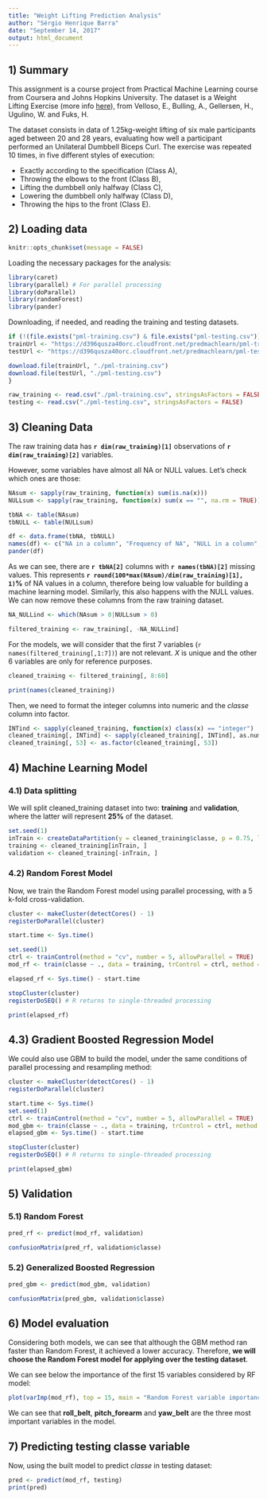 ```yaml
---
title: "Weight Lifting Prediction Analysis"
author: "Sérgio Henrique Barra"
date: "September 14, 2017"
output: html_document
---
```

## 1) Summary

This assignment is a course project from Practical Machine Learning course from
Coursera and Johns Hopkins University. The dataset is a Weight Lifting Exercise
(more info [here](http://web.archive.org/web/20161224072740/http:/groupware.les.inf.puc-rio.br/har)),
from Velloso, E., Bulling, A., Gellersen, H., Ugulino, W. and Fuks, H.

The dataset consists in data of 1.25kg-weight lifting of six male participants aged
between 20 and 28 years, evaluating how well a participant performed an 
Unilateral Dumbbell Biceps Curl. The exercise was repeated 10 times, in five different
styles of execution:  

* Exactly according to the specification (Class A),  
* Throwing the elbows to the front (Class B),  
* Lifting the dumbbell only halfway (Class C),  
* Lowering the dumbbell only halfway (Class D),  
* Throwing the hips to the front (Class E).

## 2) Loading data
```r
knitr::opts_chunk$set(message = FALSE)
```

Loading the necessary packages for the analysis:
```r
library(caret)
library(parallel) # For parallel processing
library(doParallel)
library(randomForest)
library(pander)
```

Downloading, if needed, and reading the training and testing datasets.
```r
if (!(file.exists("pml-training.csv") & file.exists("pml-testing.csv"))) {
trainUrl <- "https://d396qusza40orc.cloudfront.net/predmachlearn/pml-training.csv"
testUrl <- "https://d396qusza40orc.cloudfront.net/predmachlearn/pml-testing.csv"

download.file(trainUrl, "./pml-training.csv")
download.file(testUrl, "./pml-testing.csv")
}

raw_training <- read.csv("./pml-training.csv", stringsAsFactors = FALSE)
testing <- read.csv("./pml-testing.csv", stringsAsFactors = FALSE)
```

## 3) Cleaning Data

The raw training data has **`r dim(raw_training)[1]`** observations of **`r dim(raw_training)[2]`** variables.

However, some variables have almost all NA or NULL values. Let's check which ones are those:
```r
NAsum <- sapply(raw_training, function(x) sum(is.na(x)))
NULLsum <- sapply(raw_training, function(x) sum(x == "", na.rm = TRUE))

tbNA <- table(NAsum)
tbNULL <- table(NULLsum)

df <- data.frame(tbNA, tbNULL)
names(df) <- c("NA in a column", "Frequency of NA", "NULL in a column", "Frequency of NA")
pander(df)
```

As we can see, there are **`r tbNA[2]`** columns with **`r names(tbNA)[2]`** missing values.
This represents **`r round(100*max(NAsum)/dim(raw_training)[1], 1)`%** of NA values in a column,
therefore being low valuable for building a machine learning model. Similarly,
this also happens with the NULL values. We can now remove these columns from the raw training dataset.
```r
NA_NULLind <- which(NAsum > 0|NULLsum > 0)

filtered_training <- raw_training[, -NA_NULLind]
```

For the models, we will consider that the first 7 variables (`r names(filtered_training[,1:7])`)
are not relevant. $X$ is unique and the other 6 variables are only for reference purposes.
```r
cleaned_training <- filtered_training[, 8:60]

print(names(cleaned_training))
```

Then, we need to format the integer columns into numeric and the $classe$ column
into factor.
```r
INTind <- sapply(cleaned_training, function(x) class(x) == "integer")
cleaned_training[, INTind] <- sapply(cleaned_training[, INTind], as.numeric)
cleaned_training[, 53] <- as.factor(cleaned_training[, 53])
```

## 4) Machine Learning Model

### 4.1)  Data splitting

We will split cleaned_training dataset into two: **training** and **validation**, where the latter
will represent **25%** of the dataset.
```r
set.seed(1)
inTrain <- createDataPartition(y = cleaned_training$classe, p = 0.75, list = F)
training <- cleaned_training[inTrain, ]
validation <- cleaned_training[-inTrain, ]
```

### 4.2) Random Forest Model

Now, we train the Random Forest model using parallel processing, with a 5 k-fold
cross-validation.
```r
cluster <- makeCluster(detectCores() - 1)
registerDoParallel(cluster)

start.time <- Sys.time()

set.seed(1)
ctrl <- trainControl(method = "cv", number = 5, allowParallel = TRUE)
mod_rf <- train(classe ~ ., data = training, trControl = ctrl, method = "rf")

elapsed_rf <- Sys.time() - start.time

stopCluster(cluster)
registerDoSEQ() # R returns to single-threaded processing

print(elapsed_rf)
```

## 4.3) Gradient Boosted Regression Model

We could also use GBM to build the model, under the same conditions of
parallel processing and resampling method:
```r
cluster <- makeCluster(detectCores() - 1)
registerDoParallel(cluster)

start.time <- Sys.time()
set.seed(1)
ctrl <- trainControl(method = "cv", number = 5, allowParallel = TRUE)
mod_gbm <- train(classe ~ ., data = training, trControl = ctrl, method = "gbm", verbose = FALSE)
elapsed_gbm <- Sys.time() - start.time

stopCluster(cluster)
registerDoSEQ() # R returns to single-threaded processing

print(elapsed_gbm)
```

## 5) Validation

### 5.1) Random Forest
```r
pred_rf <- predict(mod_rf, validation)

confusionMatrix(pred_rf, validation$classe)
```

### 5.2) Generalized Boosted Regression
```r
pred_gbm <- predict(mod_gbm, validation)

confusionMatrix(pred_gbm, validation$classe)
```

## 6) Model evaluation

Considering both models, we can see that although the GBM method ran faster than
Random Forest, it achieved a lower accuracy. Therefore, **we will choose the Random Forest
model for applying over the testing dataset**.

We can see below the importance of the first 15 variables considered by RF model:
```r
plot(varImp(mod_rf), top = 15, main = "Random Forest variable importance")
```

We can see that **roll_belt**, **pitch_forearm** and **yaw_belt** are the three
most important variables in the model.

## 7) Predicting testing classe variable

Now, using the built model to predict $classe$ in testing dataset:
```r
pred <- predict(mod_rf, testing)
print(pred)
```
